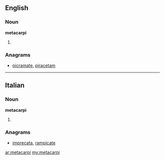 ==English==

===Noun===
'''metacarpi'''

# {{plural of|[[metacarpus]]}}

===Anagrams===
* {{alphagram|aaceimprt}} [[picramate#English|picramate]], [[piracetam#English|piracetam]]
----
==Italian==

===Noun===
'''metacarpi''' {{m}}

# {{plural of|[[metacarpo]]|lang=it}}

===Anagrams===
* [[imprecata#Italian|imprecata]], [[rampicate#Italian|rampicate]]

[[ar:metacarpi]]
[[my:metacarpi]]